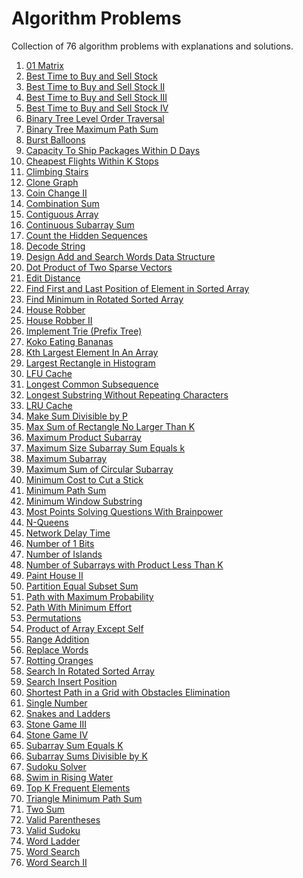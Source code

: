 # Algorithm Problems

Collection of 76 algorithm problems with explanations and solutions.

1. [01 Matrix](/problems/542-01-matrix) <DifficultyBadge difficulty="medium" size="sm" />
2. [Best Time to Buy and Sell Stock](/problems/121-best-time-to-buy-and-sell-stock) <DifficultyBadge difficulty="easy" size="sm" />
3. [Best Time to Buy and Sell Stock II](/problems/122-best-time-to-buy-and-sell-stock-ii) <DifficultyBadge difficulty="medium" size="sm" />
4. [Best Time to Buy and Sell Stock III](/problems/123-best-time-to-buy-and-sell-stock-iii) <DifficultyBadge difficulty="hard" size="sm" />
5. [Best Time to Buy and Sell Stock IV](/problems/188-best-time-to-buy-and-sell-stock-iv) <DifficultyBadge difficulty="hard" size="sm" />
6. [Binary Tree Level Order Traversal](/problems/102-binary-tree-level-order-traversal) <DifficultyBadge difficulty="medium" size="sm" />
7. [Binary Tree Maximum Path Sum](/problems/124-binary-tree-maximum-path-sum) <DifficultyBadge difficulty="hard" size="sm" />
8. [Burst Balloons](/problems/312-burst-balloons) <DifficultyBadge difficulty="hard" size="sm" />
9. [Capacity To Ship Packages Within D Days](/problems/1011-capacity-to-ship-packages-within-d-days) <DifficultyBadge difficulty="medium" size="sm" />
10. [Cheapest Flights Within K Stops](/problems/787-cheapest-flights-within-k-stops) <DifficultyBadge difficulty="medium" size="sm" />
11. [Climbing Stairs](/problems/70-climbing-stairs) <DifficultyBadge difficulty="easy" size="sm" />
12. [Clone Graph](/problems/133-clone-graph) <DifficultyBadge difficulty="medium" size="sm" />
13. [Coin Change II](/problems/518-coin-change-ii) <DifficultyBadge difficulty="medium" size="sm" />
14. [Combination Sum](/problems/39-combination-sum) <DifficultyBadge difficulty="medium" size="sm" />
15. [Contiguous Array](/problems/525-contiguous-array) <DifficultyBadge difficulty="medium" size="sm" />
16. [Continuous Subarray Sum](/problems/523-continuous-subarray-sum) <DifficultyBadge difficulty="medium" size="sm" />
17. [Count the Hidden Sequences](/problems/2145-count-the-hidden-sequences) <DifficultyBadge difficulty="medium" size="sm" />
18. [Decode String](/problems/394-decode-string) <DifficultyBadge difficulty="medium" size="sm" />
19. [Design Add and Search Words Data Structure](/problems/211-design-add-and-search-words-data-structure) <DifficultyBadge difficulty="medium" size="sm" />
20. [Dot Product of Two Sparse Vectors](/problems/1570-dot-product-of-two-sparse-vectors) <DifficultyBadge difficulty="medium" size="sm" />
21. [Edit Distance](/problems/72-edit-distance) <DifficultyBadge difficulty="medium" size="sm" />
22. [Find First and Last Position of Element in Sorted Array](/problems/34-find-first-and-last-position-of-element-in-sorted-array) <DifficultyBadge difficulty="medium" size="sm" />
23. [Find Minimum in Rotated Sorted Array](/problems/153-find-minimum-in-rotated-sorted-array) <DifficultyBadge difficulty="medium" size="sm" />
24. [House Robber](/problems/198-house-robber) <DifficultyBadge difficulty="medium" size="sm" />
25. [House Robber II](/problems/213-house-robber-ii) <DifficultyBadge difficulty="medium" size="sm" />
26. [Implement Trie (Prefix Tree)](/problems/208-implement-trie-prefix-tree) <DifficultyBadge difficulty="medium" size="sm" />
27. [Koko Eating Bananas](/problems/875-koko-eating-bananas) <DifficultyBadge difficulty="medium" size="sm" />
28. [Kth Largest Element In An Array](/problems/215-kth-largest-element-in-an-array) <DifficultyBadge difficulty="medium" size="sm" />
29. [Largest Rectangle in Histogram](/problems/84-largest-rectangle-in-histogram) <DifficultyBadge difficulty="hard" size="sm" />
30. [LFU Cache](/problems/460-lfu-cache) <DifficultyBadge difficulty="hard" size="sm" />
31. [Longest Common Subsequence](/problems/1143-longest-common-subsequence) <DifficultyBadge difficulty="medium" size="sm" />
32. [Longest Substring Without Repeating Characters](/problems/3-longest-substring-without-repeating-characters) <DifficultyBadge difficulty="medium" size="sm" />
33. [LRU Cache](/problems/146-lru-cache) <DifficultyBadge difficulty="medium" size="sm" />
34. [Make Sum Divisible by P](/problems/1590-make-sum-divisible-by-p) <DifficultyBadge difficulty="medium" size="sm" />
35. [Max Sum of Rectangle No Larger Than K](/problems/363-max-sum-of-rectangle-no-larger-than-k) <DifficultyBadge difficulty="hard" size="sm" />
36. [Maximum Product Subarray](/problems/152-maximum-product-subarray) <DifficultyBadge difficulty="medium" size="sm" />
37. [Maximum Size Subarray Sum Equals k](/problems/325-maximum-size-subarray-sum-equals-k) <DifficultyBadge difficulty="medium" size="sm" />
38. [Maximum Subarray](/problems/53-maximum-subarray) <DifficultyBadge difficulty="medium" size="sm" />
39. [Maximum Sum of Circular Subarray](/problems/918-maximum-sum-of-circular-subarray) <DifficultyBadge difficulty="medium" size="sm" />
40. [Minimum Cost to Cut a Stick](/problems/1547-minimum-cost-to-cut-a-stick) <DifficultyBadge difficulty="hard" size="sm" />
41. [Minimum Path Sum](/problems/64-minimum-path-sum) <DifficultyBadge difficulty="medium" size="sm" />
42. [Minimum Window Substring](/problems/76-minimum-window-substring) <DifficultyBadge difficulty="hard" size="sm" />
43. [Most Points Solving Questions With Brainpower](/problems/2140-solving-questions-with-brainpower) <DifficultyBadge difficulty="medium" size="sm" />
44. [N-Queens](/problems/51-n-queens) <DifficultyBadge difficulty="hard" size="sm" />
45. [Network Delay Time](/problems/743-network-delay-time) <DifficultyBadge difficulty="medium" size="sm" />
46. [Number of 1 Bits](/problems/191-number-of-1-bits) <DifficultyBadge difficulty="easy" size="sm" />
47. [Number of Islands](/problems/200-number-of-islands) <DifficultyBadge difficulty="medium" size="sm" />
48. [Number of Subarrays with Product Less Than K](/problems/713-subarray-product-less-than-k) <DifficultyBadge difficulty="medium" size="sm" />
49. [Paint House II](/problems/265-paint-house-ii) <DifficultyBadge difficulty="hard" size="sm" />
50. [Partition Equal Subset Sum](/problems/416-partition-equal-subset-sum) <DifficultyBadge difficulty="medium" size="sm" />
51. [Path with Maximum Probability](/problems/1514-path-with-maximum-probability) <DifficultyBadge difficulty="medium" size="sm" />
52. [Path With Minimum Effort](/problems/1631-path-with-minimum-effort) <DifficultyBadge difficulty="medium" size="sm" />
53. [Permutations](/problems/46-permutations) <DifficultyBadge difficulty="medium" size="sm" />
54. [Product of Array Except Self](/problems/238-product-of-array-except-self) <DifficultyBadge difficulty="medium" size="sm" />
55. [Range Addition](/problems/370-range-addition) <DifficultyBadge difficulty="medium" size="sm" />
56. [Replace Words](/problems/648-replace-words) <DifficultyBadge difficulty="medium" size="sm" />
57. [Rotting Oranges](/problems/994-rotting-oranges) <DifficultyBadge difficulty="medium" size="sm" />
58. [Search In Rotated Sorted Array](/problems/33-search-in-rotated-sorted-array) <DifficultyBadge difficulty="medium" size="sm" />
59. [Search Insert Position](/problems/35-search-insert-position) <DifficultyBadge difficulty="easy" size="sm" />
60. [Shortest Path in a Grid with Obstacles Elimination](/problems/1293-shortest-path-in-a-grid-with-obstacles-elimination) <DifficultyBadge difficulty="hard" size="sm" />
61. [Single Number](/problems/136-single-number) <DifficultyBadge difficulty="easy" size="sm" />
62. [Snakes and Ladders](/problems/909-snakes-and-ladders) <DifficultyBadge difficulty="medium" size="sm" />
63. [Stone Game III](/problems/1406-stone-game-iii) <DifficultyBadge difficulty="hard" size="sm" />
64. [Stone Game IV](/problems/1510-stone-game-iv) <DifficultyBadge difficulty="hard" size="sm" />
65. [Subarray Sum Equals K](/problems/560-subarray-sum-equals-k) <DifficultyBadge difficulty="medium" size="sm" />
66. [Subarray Sums Divisible by K](/problems/974-subarray-sums-divisible-by-k) <DifficultyBadge difficulty="medium" size="sm" />
67. [Sudoku Solver](/problems/37-sudoku-solver) <DifficultyBadge difficulty="hard" size="sm" />
68. [Swim in Rising Water](/problems/778-swim-in-rising-water) <DifficultyBadge difficulty="hard" size="sm" />
69. [Top K Frequent Elements](/problems/347-top-k-frequent-elements) <DifficultyBadge difficulty="medium" size="sm" />
70. [Triangle Minimum Path Sum](/problems/120-triangle) <DifficultyBadge difficulty="medium" size="sm" />
71. [Two Sum](/problems/1-two-sum) <DifficultyBadge difficulty="easy" size="sm" />
72. [Valid Parentheses](/problems/20-valid-parentheses) <DifficultyBadge difficulty="easy" size="sm" />
73. [Valid Sudoku](/problems/36-valid-sudoku) <DifficultyBadge difficulty="medium" size="sm" />
74. [Word Ladder](/problems/127-word-ladder) <DifficultyBadge difficulty="hard" size="sm" />
75. [Word Search](/problems/79-word-search) <DifficultyBadge difficulty="medium" size="sm" />
76. [Word Search II](/problems/212-word-search-ii) <DifficultyBadge difficulty="hard" size="sm" />
